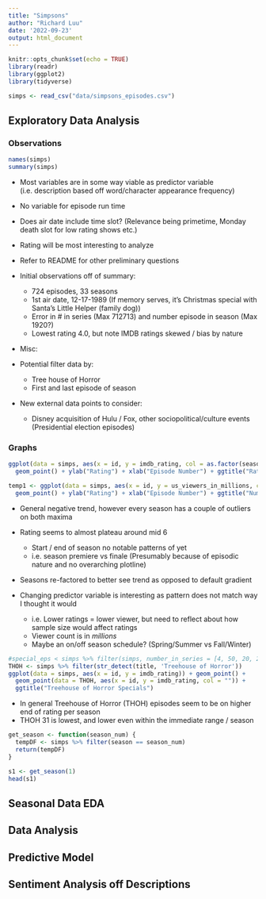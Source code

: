 ```yaml
---
title: "Simpsons"
author: "Richard Luu"
date: '2022-09-23'
output: html_document
---
```


```r
knitr::opts_chunk$set(echo = TRUE)
library(readr)
library(ggplot2)
library(tidyverse)
```


```r
simps <- read_csv("data/simpsons_episodes.csv")
```

## Exploratory Data Analysis

### Observations

```r
names(simps)
summary(simps)
```

- Most variables are in some way viable as predictor variable (i.e. description based off word/character appearance frequency)
- No variable for episode run time
- Does air date include time slot? (Relevance being primetime, Monday death slot for low rating shows etc.)
- Rating will be most interesting to analyze
- Refer to README for other preliminary questions
- Initial observations off of summary:
  - 724 episodes, 33 seasons
  - 1st air date, 12-17-1989 (If memory serves, it's Christmas special with Santa's Little Helper (family dog))
  - Error in # in series (Max 712713) and number episode in season (Max 1920?)
  - Lowest rating 4.0, but note IMDB ratings skewed / bias by nature
  
- Misc:

- Potential filter data by:
  - Tree house of Horror
  - First and last episode of season
- New external data points to consider:
  - Disney acquisition of Hulu / Fox, other sociopolitical/culture events (Presidential election episodes)

### Graphs

```r
ggplot(data = simps, aes(x = id, y = imdb_rating, col = as.factor(season))) + 
  geom_point() + ylab("Rating") + xlab("Episode Number") + ggtitle("Rating vs Episode")

temp1 <- ggplot(data = simps, aes(x = id, y = us_viewers_in_millions, col = as.factor(season))) + 
  geom_point() + ylab("Rating") + xlab("Episode Number") + ggtitle("Num Viewers vs Episode")


```

- General negative trend, however every season has a couple of outliers on both maxima
- Rating seems to almost plateau around mid 6
  - Start / end of season no notable patterns of yet 
  - i.e. season premiere vs finale (Presumably because of episodic nature and no overarching plotline)
- Seasons re-factored to better see trend as opposed to default gradient

- Changing predictor variable is interesting as pattern does not match way I thought it would
  - i.e. Lower ratings = lower viewer, but need to reflect about how sample size would affect ratings
  - Viewer count is in _millions_ 
  - Maybe an on/off season schedule? (Spring/Summer vs Fall/Winter)

```r
#special_eps < simps %>% filter(simps, number_in_series = [4, 50, 20, 203])
THOH <- simps %>% filter(str_detect(title, 'Treehouse of Horror'))
ggplot(data = simps, aes(x = id, y = imdb_rating)) + geom_point() +
  geom_point(data = THOH, aes(x = id, y = imdb_rating, col = "")) + 
  ggtitle("Treehouse of Horror Specials")
```
- In general Treehouse of Horror (THOH) episodes seem to be on higher end of rating per season
- THOH 31 is lowest, and lower even within the immediate range / season

```r
get_season <- function(season_num) {
  tempDF <- simps %>% filter(season == season_num)
  return(tempDF)
}

s1 <- get_season(1)
head(s1)
```

## Seasonal Data EDA 


## Data Analysis

## Predictive Model

## Sentiment Analysis off Descriptions
